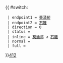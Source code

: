 {{ #switch: {{{format|}}}
  | endpoint1 = [[葵涌邨公共運輸交匯處|葵涌邨]]
  | endpoint2 = [[石籬邨|石籬]]
  | direction = 0
  | status = 
  | inline = [[葵涌邨公共運輸交匯處|葵涌邨]] ↺ [[石籬邨|石籬]]
  | normal =
  | full =
}}<noinclude>[[category:新界專線小巴路線模板|412]]</noinclude>